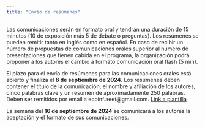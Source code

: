 ```yaml
---
title: "Envío de resúmenes"
---
```


Las comunicaciones serán en formato oral y tendrán una duración de 15 minutos (10 de exposición más 5 de debate o preguntas). Los resúmenes se pueden remitir tanto en inglés como en español. En caso de recibir un número de propuestas de comunicaciones orales superior al número de presentaciones que tienen cabida en el programa, la organización podrá proponer a los autores el cambio a formato comunicación oral flash (5 min). 

El plazo para el envío de resúmenes para las comunicaciones orales está abierto y finaliza el **8 de septiembre de 2024**. Los resúmenes deben contener el título de la comunicación, el nombre y afiliación de los autores, cinco palabras clave y un resumen de aproximadamente 250 palabras. Deben ser remitidos por email a ecoinf.aeet@gmail.com.
[Link a plantilla](https://docs.google.com/document/d/187lXvTeAcALWlzTw2m0T3loH3dIH2e4EhzrqmRw4Jho/edit?usp=sharing)

La semana del **16 de septiembre de 2024** se comunicará a los autores la aceptación y el formato de sus comunicaciones.


